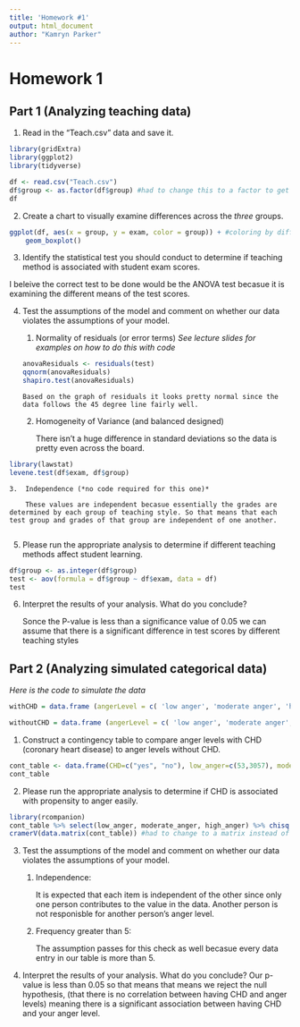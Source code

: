 ```yaml
---
title: 'Homework #1'
output: html_document
author: "Kamryn Parker"
---
```


# Homework 1

## Part 1 (Analyzing teaching data)

1.  Read in the "Teach.csv" data and save it.

```r
library(gridExtra)
library(ggplot2)
library(tidyverse)

df <- read.csv("Teach.csv")
df$group <- as.factor(df$group) #had to change this to a factor to get the box plots to work appropriatley. It didn't see the groups as separate and only saw them as integers
df
```

2.  Create a chart to visually examine differences across the *three* groups.

```r
ggplot(df, aes(x = group, y = exam, color = group)) + #coloring by different group
    geom_boxplot()
```

3.  Identify the statistical test you should conduct to determine if teaching method is associated with student exam scores.

I beleive the correct test to be done would be the ANOVA test becasue it is examining the different means of the test scores.

4.  Test the assumptions of the model and comment on whether our data violates the assumptions of your model.

    1.  Normality of residuals (or error terms) *See lecture slides for examples on how to do this with code*
```r
anovaResiduals <- residuals(test)
qqnorm(anovaResiduals)  
shapiro.test(anovaResiduals)
```
    
        Based on the graph of residuals it looks pretty normal since the data follows the 45 degree line fairly well.

    2.  Homogeneity of Variance (and balanced designed)
        
        There isn't a huge difference in standard deviations so the data is pretty even across the board.
        
```r
library(lawstat)
levene.test(df$exam, df$group)
```
    

    3.  Independence (*no code required for this one)*

        These values are independent becasue essentially the grades are determined by each group of teaching style. So that means that each test group and grades of that group are independent of one another.
        
5.  Please run the appropriate analysis to determine if different teaching methods affect student learning.

```r
df$group <- as.integer(df$group)
test <- aov(formula = df$group ~ df$exam, data = df)
test
```

6.  Interpret the results of your analysis. What do you conclude?

    Sonce the P-value is less than a significance value of 0.05 we can assume that there is a significant difference in test scores by different teaching styles

## Part 2 (Analyzing simulated categorical data)

*Here is the code to simulate the data*

```r
withCHD = data.frame (angerLevel = c( 'low anger', 'moderate anger', 'high anger'), numPat = c(53,110,27))

withoutCHD = data.frame (angerLevel = c( 'low anger', 'moderate anger', 'high anger'), numPat = c(3057,4621,606))
```

1.  Construct a contingency table to compare anger levels with CHD (coronary heart disease) to anger levels without CHD.

```r
cont_table <- data.frame(CHD=c("yes", "no"), low_anger=c(53,3057), moderate_anger=c(110,4621), high_anger=c(27, 606))
cont_table
```

2.  Please run the appropriate analysis to determine if CHD is associated with propensity to anger easily.

```r
library(rcompanion)
cont_table %>% select(low_anger, moderate_anger, high_anger) %>% chisq.test()
cramerV(data.matrix(cont_table)) #had to change to a matrix instead of a data frame
```

3.  Test the assumptions of the model and comment on whether our data violates the assumptions of your model.

    1.  Independence:

        It is expected that each item is independent of the other since only one person contributes to the value in the data. Another person is not responisble for another person's anger level. 

    2.  Frequency greater than 5:

        The assumption passes for this check as well becasue every data entry in our table is more than 5.
        
4. Interpret the results of your analysis. What do you conclude?
Our p-value is less than 0.05 so that means that means we reject the null hypothesis, (that there is no correlation between having CHD and anger levels) meaning there is a significant association between having CHD and your anger level.
